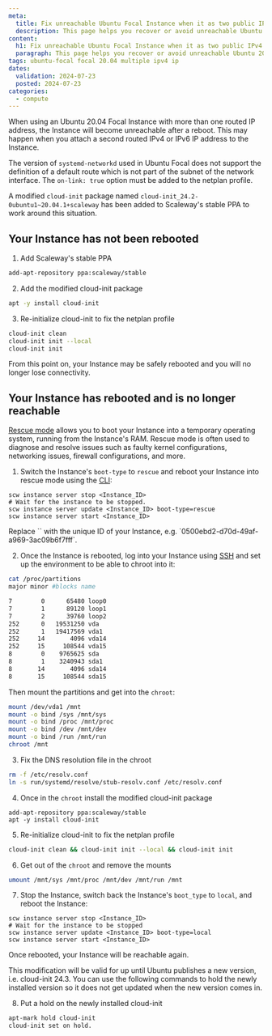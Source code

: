 ```yaml
---
meta:
  title: Fix unreachable Ubuntu Focal Instance when it as two public IPv4 IPs
  description: This page helps you recover or avoid unreachable Ubuntu 20.04 Focal Instance when it has two public IPv4 IP addresses.
content:
  h1: Fix unreachable Ubuntu Focal Instance when it as two public IPv4 IPs
  paragraph: This page helps you recover or avoid unreachable Ubuntu 20.04 Focal Instance when it has two public IPv4 IP addresses.
tags: ubuntu-focal focal 20.04 multiple ipv4 ip
dates:
  validation: 2024-07-23
  posted: 2024-07-23
categories:
  - compute
---
```


When using an Ubuntu 20.04 Focal Instance with more than one routed IP address, the Instance will become unreachable after a reboot. This may happen when you attach a second routed IPv4 or IPv6 IP address to the Instance.

The version of `systemd-networkd` used in Ubuntu Focal does not support the definition of a default route which is not part of the subnet of the network interface. The `on-link: true` option must be added to the netplan profile.

A modified `cloud-init` package named `cloud-init_24.2-0ubuntu1~20.04.1+scaleway` has been added to Scaleway's stable PPA to work around this situation.


## Your Instance has not been rebooted

1. Add Scaleway's stable PPA

```sh
add-apt-repository ppa:scaleway/stable
```
2. Add the modified cloud-init package

```sh
apt -y install cloud-init
```
3. Re-initialize cloud-init to fix the netplan profile
```sh
cloud-init clean
cloud-init init --local
cloud-init init
```
From this point on, your Instance may be safely rebooted and you will no longer lose connectivity.

## Your Instance has rebooted and is no longer reachable

[Rescue mode](/compute/instances/concepts/#rescue-mode) allows you to boot your Instance into a temporary operating system, running from the Instance's RAM. Rescue mode is often used to diagnose and resolve issues such as faulty kernel configurations, networking issues, firewall configurations, and more.

1. Switch the Instance's `boot-type` to `rescue` and reboot your Instance into rescue mode using the [CLI](https://www.scaleway.com/en/docs/developer-tools/scaleway-cli/quickstart/):
```
scw instance server stop <Instance_ID>
# Wait for the instance to be stopped.
scw instance server update <Instance_ID> boot-type=rescue
scw instance server start <Instance_ID>
```
<Message type="note">
    Replace `<Instance_ID>` with the unique ID of your Instance, e.g. `0500ebd2-d70d-49af-a969-3ac09b6f7fff`.
</Message>

2. Once the Instance is rebooted, log into your Instance using [SSH](/compute/instances/how-to/connect-to-instance/) and set up the environment to be able to chroot into it:
```sh
cat /proc/partitions
major minor #blocks name

7        0      65480 loop0
7        1      89120 loop1
7        2      39760 loop2
252      0   19531250 vda
252      1   19417569 vda1
252     14       4096 vda14
252     15     108544 vda15
8        0    9765625 sda
8        1    3240943 sda1
8       14       4096 sda14
8       15     108544 sda15

```
Then mount the partitions and get into the `chroot`:

```sh
mount /dev/vda1 /mnt
mount -o bind /sys /mnt/sys
mount -o bind /proc /mnt/proc
mount -o bind /dev /mnt/dev
mount -o bind /run /mnt/run
chroot /mnt
```
3. Fix the DNS resolution file in the chroot
```sh
rm -f /etc/resolv.conf
ln -s run/systemd/resolve/stub-resolv.conf /etc/resolv.conf
```
4. Once in the `chroot` install the modified cloud-init package
```
add-apt-repository ppa:scaleway/stable
apt -y install cloud-init
```
5. Re-initialize cloud-init to fix the netplan profile
```sh
cloud-init clean && cloud-init init --local && cloud-init init
```
6. Get out of the `chroot` and remove the mounts
```sh
umount /mnt/sys /mnt/proc /mnt/dev /mnt/run /mnt
```
7. Stop the Instance, switch back the Instance's `boot_type` to `local`, and reboot the Instance:
```
scw instance server stop <Instance_ID>
# Wait for the instance to be stopped
scw instance server update <Instance_ID> boot-type=local
scw instance server start <Instance_ID>
```
Once rebooted, your Instance will be reachable again.

<Message type="important">
   This modification will be valid for up until Ubuntu publishes a new version, i.e. cloud-init 24.3. You can use the following commands to hold the newly installed version so it does not get updated when the new version comes in.
</Message>

8. Put a hold on the newly installed cloud-init
```sh
apt-mark hold cloud-init
cloud-init set on hold.
```
